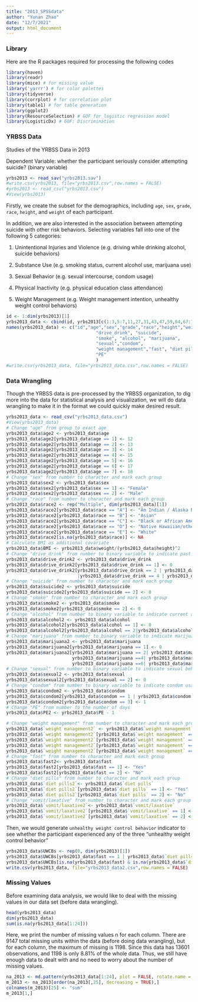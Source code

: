 ```yaml
---
title: "2013_SPSSdata"
author: "Yunan Zhao"
date: "12/7/2021"
output: html_document
---
```


### Library
Here are the R packages required for processing the following codes
```r
library(haven)
library(readr)
library(mice) # for missing value
library('yarrr') # for color palettes
library(tidyverse)
library(corrplot) # for correlation plot
library(table1) # for table generation
library(ggplot2)
library(ResourceSelection) # GOF for logistic regression model
library(LogisticDx) # GOF: Discrimination
```

### YRBSS Data
Studies of the YRBSS Data in 2013

Dependent Variable: whether the participant seriously consider attempting suicide? (binary variable)

```r
yrbs2013 <- read_sav("yrbs2013.sav")
#write.csv(yrbs2013, file="yrbs2013.csv",row.names = FALSE)
#yrbs2013 <- read_csv("yrbs2013.csv")
#View(yrbs2013)
```

Firstly, we create the subset for the demographics, including `age`, `sex`, `grade`, `race`, `height`, and `weight` of each participant.

In addition, we are also interested in the association between attempting suicide with other risk behaviors. Selecting variables fall into one of the following 5 categories:

1) Unintentional Injuries and Violence (e.g. driving while drinking alcohol, suicide behaviors)

2) Substance Use (e.g. smoking status, current alcohol use, marijuana use)

3) Sexual Behavior (e.g. sexual intercourse, condom usage)

4) Physical Inactivity (e.g. physical education class attendance)

5) Weight Management (e.g. Weight management intention, unhealthy weight control behaviors)

```r
id <- 1:dim(yrbs2013)[1]
yrbs2013_data <- cbind(id, yrbs2013[c(1:3,5:7,11,27,31,43,47,59,64,67:70,83)])
names(yrbs2013_data) <- c("id","age","sex","grade","race","height","weight",
                                  "drive_drink", "suicide",
                                  "smoke", "alcohol", "marijuana",
                                  "sexual","condom",
                                  "weight management","fast", "diet pills", "vomit/laxative",
                                  "PE"
                                  )
#write.csv(yrbs2013_data, file="yrbs2013_data.csv",row.names = FALSE)
```

### Data Wrangling
Though the YRBSS data is pre-processed by the YRBSS organization, to dig more into the data for statistical analysis and visualization, we will do data wrangling to make it in the format we could quickly make desired result.

```r
yrbs2013_data <- read_csv("yrbs2013_data.csv")
#View(yrbs2013_data)
# Change "age" from group to exact age
yrbs2013_data$age2 <- yrbs2013_data$age
yrbs2013_data$age2[yrbs2013_data$age == 1] <- 12
yrbs2013_data$age2[yrbs2013_data$age == 2] <- 13
yrbs2013_data$age2[yrbs2013_data$age == 3] <- 14
yrbs2013_data$age2[yrbs2013_data$age == 4] <- 15
yrbs2013_data$age2[yrbs2013_data$age == 5] <- 16
yrbs2013_data$age2[yrbs2013_data$age == 6] <- 17
yrbs2013_data$age2[yrbs2013_data$age == 7] <- 18
# Change "sex" from number to character and mark each group
yrbs2013_data$sex2 <- yrbs2013_data$sex
yrbs2013_data$sex2[yrbs2013_data$sex == 1] <- "Female"
yrbs2013_data$sex2[yrbs2013_data$sex == 2] <- "Male"
# Change "race" from number to character and mark each group
yrbs2013_data$race2 <- rep("Multiple", dim(yrbs2013_data)[1])
yrbs2013_data$race2[yrbs2013_data$race == "A"] <- "Am Indian / Alaska Native"
yrbs2013_data$race2[yrbs2013_data$race == "B"] <- "Asian"
yrbs2013_data$race2[yrbs2013_data$race == "C"] <- "Black or African American"
yrbs2013_data$race2[yrbs2013_data$race == "D"] <- "Native Hawaiian/other PI"
yrbs2013_data$race2[yrbs2013_data$race == "E"] <- "White"
yrbs2013_data$race2[is.na(yrbs2013_data$race)] <- NA
# Calculate BMI as additional covariate
yrbs2013_data$BMI <- yrbs2013_data$weight/(yrbs2013_data$height)^2
# Change "drive_drink" from number to binary variable to indicate past driving with drinking experience
yrbs2013_data$drive_drink2 <- yrbs2013_data$drive_drink
yrbs2013_data$drive_drink2[yrbs2013_data$drive_drink == 1] <- 0
yrbs2013_data$drive_drink2[yrbs2013_data$drive_drink == 2 | yrbs2013_data$drive_drink == 3
                           |yrbs2013_data$drive_drink == 4 | yrbs2013_data$drive_drink == 5] <- 1
# Change "suicide" from number to character and mark each group
yrbs2013_data$suicide2 <- yrbs2013_data$suicide
yrbs2013_data$suicide2[yrbs2013_data$suicide == 2] <- 0
# Change "smoke" from number to character and mark each group
yrbs2013_data$smoke2 <- yrbs2013_data$smoke
yrbs2013_data$smoke2[yrbs2013_data$smoke == 2] <- 0
# Change "alcohol" from number to binary variable to indicate current alcohol usage
yrbs2013_data$alcohol2 <- yrbs2013_data$alcohol
yrbs2013_data$alcohol2[yrbs2013_data$alcohol == 1] <- 0
yrbs2013_data$alcohol2[yrbs2013_data$alcohol == 2|yrbs2013_data$alcohol == 3|yrbs2013_data$alcohol ==4|yrbs2013_data$alcohol ==5|yrbs2013_data$alcohol ==6|yrbs2013_data$alcohol ==7] <- 1
# Change "marijuana" from number to binary variable to indicate marijuana usage
yrbs2013_data$marijuana2 <- yrbs2013_data$marijuana
yrbs2013_data$marijuana2[yrbs2013_data$marijuana == 1] <- 0
yrbs2013_data$marijuana2[yrbs2013_data$marijuana == 2| yrbs2013_data$marijuana == 3|
                         yrbs2013_data$marijuana ==4| yrbs2013_data$marijuana ==5|
                         yrbs2013_data$marijuana ==6| yrbs2013_data$marijuana ==7] <- 1
# Change "sexual" from number to binary variable to indicate sexual behaviors
yrbs2013_data$sexual2 <- yrbs2013_data$sexual
yrbs2013_data$sexual2[yrbs2013_data$sexual == 2] <- 0
# Change "condom" from number to binary variable to indicate condom usage
yrbs2013_data$condom2 <- yrbs2013_data$condom
yrbs2013_data$condom2[yrbs2013_data$condom == 1 | yrbs2013_data$condom == 2] <- 0
yrbs2013_data$condom2[yrbs2013_data$condom == 3] <- 1
# Change "PE" from number to the number of days
yrbs2013_data$PE2 <- yrbs2013_data$PE - 1

# Change "weight management" from number to character and mark each group
yrbs2013_data$`weight management2` <- yrbs2013_data$`weight management`
yrbs2013_data$`weight management2`[yrbs2013_data$`weight management` == 1] <- "Lose weight"
yrbs2013_data$`weight management2`[yrbs2013_data$`weight management` == 2] <- "Gain weight"
yrbs2013_data$`weight management2`[yrbs2013_data$`weight management` == 3] <- "Stay the same weight"
yrbs2013_data$`weight management2`[yrbs2013_data$`weight management` == 4] <- "Not trying to do anything"
# Change "fast" from number to character and mark each group
yrbs2013_data$fast2<- yrbs2013_data$fast
yrbs2013_data$fast2[yrbs2013_data$fast == 1] <- "Yes"
yrbs2013_data$fast2[yrbs2013_data$fast == 2] <- "No"
# Change "diet pills" from number to character and mark each group
yrbs2013_data$`diet pills2`<- yrbs2013_data$`diet pills`
yrbs2013_data$`diet pills2`[yrbs2013_data$`diet pills` == 1] <- "Yes"
yrbs2013_data$`diet pills2`[yrbs2013_data$`diet pills` == 2] <- "No"
# Change "vomit/laxative" from number to character and mark each group
yrbs2013_data$`vomit/laxative2`<- yrbs2013_data$`vomit/laxative`
yrbs2013_data$`vomit/laxative2`[yrbs2013_data$`vomit/laxative` == 1] <- "Yes"
yrbs2013_data$`vomit/laxative2`[yrbs2013_data$`vomit/laxative` == 2] <- "No"
```


Then, we would generate `unhealthy weight control behavior` indicator to see whether the participant experienced any of the three "unhealthy weight control behavior"
```r
yrbs2013_data$UWCBs <- rep(0, dim(yrbs2013)[1])
yrbs2013_data$UWCBs[yrbs2013_data$fast == 1 | yrbs2013_data$`diet pills` == 1 | yrbs2013_data$`vomit/laxative` == 1] <- 1
yrbs2013_data$UWCBs[is.na(yrbs2013_data$fast) & is.na(yrbs2013_data$`diet pills`) & is.na(yrbs2013_data$`vomit/laxative`)] <- NA
write.csv(yrbs2013_data, file="yrbs2013_data2.csv",row.names = FALSE)

```

### Missing Values
Before examining data analysis, we would like to deal with the missing values in our data set (before data wrangling). 
```r
head(yrbs2013_data)
dim(yrbs2013_data)
sum(is.na(yrbs2013_data[1:24]))
```

Here, we print the number of missing values n for each column. There are 9147 total missing units within the data (before doing data wrangling), but for each column, the maximum of missing is 1198. Since this data has 13601 observations, and 1198 is only 8.81% of the whole data. Thus, we still have enough data to dealt with and no need to worry about the number of missing values.
```r
na_2013 <- md.pattern(yrbs2013_data[1:24], plot = FALSE, rotate.name = TRUE)
m_2013 <- na_2013[order(na_2013[,25], decreasing = TRUE),]
colnames(m_2013)[25] <- "sum"
m_2013[1,]
```
